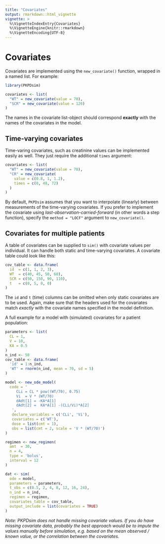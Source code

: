 ```yaml
---
title: "Covariates"
output: rmarkdown::html_vignette
vignette: >
  %\VignetteIndexEntry{Covariates}
  %\VignetteEngine{knitr::rmarkdown}
  %\VignetteEncoding{UTF-8}
---
```


# Covariates

Covariates are implemented using the `new_covariate()` function, wrapped in a 
named list. For example:

```r
library(PKPDsim)
```

```r
covariates <- list(
  "WT" = new_covariate(value = 70),
  "SCR" = new_covariate(value = 120)
)
```

The names in the covariate list-object should correspond **exactly** with the names of the covariates in the model.

## Time-varying covariates

Time-varing covariates, such as creatinine values can be implemented easily as well. They just require the additional `times` argument:

```r
covariates <- list(
  "WT" = new_covariate(value = 70),
  "CR" = new_covariate(
    value = c(0.8, 1, 1.2),
    times = c(0, 48, 72)
  )
)
```

By default, `PKPDsim` assumes that you want to interpolate (linearly) between 
measurements of the time-varying covariates. If you prefer to implement the 
covariate using *last-observation-carried-forward* (in other words a step 
function), specify the `method = "LOCF"` argument to `new_covariate()`.

## Covariates for multiple patients

A table of covariates can be supplied to `sim()` with covariate values per 
individual. It can handle both static and time-varying covariates. A covariate 
table could look like this:

```r
cov_table <- data.frame(
  id  = c(1, 1, 2, 3),
  WT  = c(40, 45, 50, 60),
  SCR = c(50, 150, 90, 110),
  t   = c(0, 5, 0, 0)
)
```

The `id` and `t` (time) columns can be omitted when only static covariates are 
to be used. Again, make sure that the headers used for the covariates match 
*exactly* with the covariate names specified in the model definition.

A full example for a model with (simulated) covariates for a patient population:

```r
parameters <- list(
  CL = 1,
  V = 10,
  KA = 0.5
)
n_ind <- 50
cov_table <- data.frame(
  'id' = 1:n_ind,
  'WT' = rnorm(n_ind, mean = 70, sd = 5)
)

model <- new_ode_model(
  code = '
     CLi = CL * pow((WT/70), 0.75)
     Vi  = V * (WT/70)
     dAdt[1] = -KA*A[1]
     dAdt[2] =  KA*A[1] -(CLi/Vi)*A[2]
   ',
   declare_variables = c('CLi', 'Vi'),
   covariates = c('WT'),
   dose = list(cmt = 1),
   obs = list(cmt = 2, scale = 'V * (WT/70)')
)

regimen <- new_regimen(
  amt  = 30,
  n = 4,
  type = 'bolus',
  interval = 12
)

dat <- sim(
  ode = model,
  parameters = parameters,
  t_obs = c(0.5, 2, 4, 8, 12, 16, 24),
  n_ind = n_ind,
  regimen = regimen,
  covariates_table = cov_table,
  output_include = list(covariates = TRUE)
)
```

*Note: PKPDsim does not handle missing covariate values. If you do have missing covariate data, probably the best approach would be to impute the values manually before simulation, e.g. based on the mean observed / known value, or the correlation between the covariates.*

